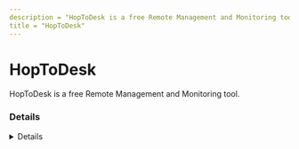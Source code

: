```yaml
---
description = "HopToDesk is a free Remote Management and Monitoring tool."
title = "HopToDesk"
---
```




# HopToDesk

HopToDesk is a free Remote Management and Monitoring tool.

### Details
<Details author={"Tyler Schultz"}
         category={""}
         created={"7/17/2025"}
         website={"https://www.hoptodesk.com/"}
         lastModified={"7/17/2025"}
         privileges={""}
         free={ "Yes" }
         verification={ false }
/>

#### Installation Paths
<Card code={ ["hoptodesk.exe", "C:\\Program Files (x86)\\HopToDesk\\*", "/Applications/HopToDesk.app"] }/>

#### Supported OS
<Badges color="warning" badges={ ["Windows", "Linux", "MacOS"] }/>




### Forensic Artifacts

#### Disk Artifacts
<EuiSpacer size="xl"/>
<DiskArtifacts data={ [{"File": "C:\\Program Files (x86)\\HopToDesk\\HopToDesk.exe", "Description": "Program Binary File", "OS": "Windows"}, {"File": "C:\\Program Files (x86)\\HopToDesk\\privacyhelper.exe", "Description": "N/A", "OS": "Windows"}, {"File": "C:\\Program Files (x86)\\HopToDesk\\PrivacyMode.dll", "Description": "N/A", "OS": "Windows"}, {"File": "C:\\Program Files (x86)\\HopToDesk\\sciter.dll", "Description": "N/A", "OS": "Windows"}, {"File": "C:\\Users\\*\\AppData\\Roaming\\HopToDesk\\config\\HopToDesk.toml", "Description": "Configuration File", "OS": "Windows"}, {"File": "C:\\Users\\*\\AppData\\Local\\Temp\\privacyhelper.exe", "Description": "N/A", "OS": "Windows"}, {"FIle": "/System/Volumes/Data/Users/*/Library/Logs/HopToDesk/hoptodesk_rCURRENT.log", "Description": "N/A", "OS": "MacOS"}] }/>


#### Registry Artifacts
<EuiSpacer size="xl"/>
<RegistryTable data={ [{"Path": "HKEY_USERS\\*_Classes\\HopToDesk\\*", "Description": null}] }/>

#### Network Artifacts
<EuiSpacer size="xl"/>
<NetworkArtifactsTable data={ [{"Description": "Known remote domains", "Domains": ["signal.hoptodesk.com", "api.hoptodesk.com", "turn.hoptodesk.com"], "Ports": [443, 3478, 80]}] }/>





### References
- [https://www.hoptodesk.com/#faqlink](https://www.hoptodesk.com/#faqlink)
- [https://gitlab.com/hoptodesk/hoptodesk](https://gitlab.com/hoptodesk/hoptodesk)

### Acknowledgements
- Tyler Schultz (@shockwave_ts)
